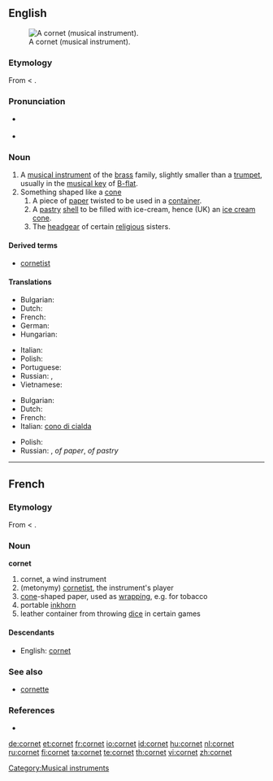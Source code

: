 {{wikipedia}}
==English==
[[Image:Cornet2.png|thumb|A cornet (musical instrument).]]

===Etymology===
From {{etyl|fr}} {{term|cornet|lang=fr}} < {{etyl|la}} {{term|cornu|cornū|horn|lang=la}}.

===Pronunciation===
* {{a|US}} {{IPA|/kɔɹ.ˈnɛt/}}
* {{rhymes|ɔː(r)nɪt}}

{{rfp|pronunciation and rhymes are different}}

===Noun===
{{en-noun}}

# A [[musical instrument]] of the [[brass]] family, slightly smaller than a [[trumpet]], usually in the [[musical key]] of [[B-flat]].
# Something shaped like a [[cone]]
## A piece of [[paper]] twisted to be used in a [[container]].
## A [[pastry]] [[shell]] to be filled with ice-cream, hence (UK) an [[ice cream cone]].
## The [[headgear]] of certain [[religious]] sisters.

====Derived terms====
* [[cornetist]]

====Translations====
{{trans-top|musical instrument}}
* Bulgarian: {{t|bg|корнет|m|sc=Cyrl}}
* Dutch: {{t+|nl|kornet}}
* French: {{t+|fr|cornet|m}}
* German: {{t+|de|Kornett|n}}
* Hungarian: {{t+|hu|kornett}}
{{trans-mid}}
* Italian: {{t+|it|cornetta|f}}
* Polish: {{t+|pl|kornet|m}}
* Portuguese: {{t-|pt|corneta|f}}
* Russian: {{t|ru|корнет|m|tr=kornét|sc=Cyrl}}, {{t|ru|корнет-а-пистон|m|tr=kornét-a-pistón|sc=Cyrl}}
* Vietnamese: {{t|vi|kèn coonê|xs=Vietnamese}}
{{trans-bottom}}

{{trans-top|cone}}
* Bulgarian: {{t|bg|фунийка|f|sc=Cyrl}}
* Dutch: {{t+|nl|kornet}}
* French: {{t+|fr|cornet|m}}
* Italian: [[cono di cialda]] {{m}}
{{trans-mid}}
* Polish: {{t+|pl|kornet|m}}
* Russian: {{t|ru|кулёк|m|tr=kul'ók|sc=Cyrl}}, {{t|ru|фунтик|m|tr=fúntik|sc=Cyrl}} ''of paper'', {{t+|ru|рожок|m|tr=rožók|sc=Cyrl}} ''of pastry''
{{trans-bottom}}

[[Category:Musical instruments]]

----

==French==

===Etymology===
From {{term|corne||horn|lang=fr}} < {{etyl|la|fr}} {{term|cornu|cornū|lang=la}}.

===Noun===
'''cornet'''

# cornet, a wind instrument
# (metonymy) [[cornetist]], the instrument's player
# [[cone]]-shaped paper, used as [[wrapping]], e.g. for tobacco
# portable [[inkhorn]]
# leather container from throwing [[dice]] in certain games

====Descendants====
* English: [[#English|cornet]]

===See also===
* [[cornette]]

===References===
* {{NPLarousse}}

[[de:cornet]]
[[et:cornet]]
[[fr:cornet]]
[[io:cornet]]
[[id:cornet]]
[[hu:cornet]]
[[nl:cornet]]
[[ru:cornet]]
[[fi:cornet]]
[[ta:cornet]]
[[te:cornet]]
[[th:cornet]]
[[vi:cornet]]
[[zh:cornet]]